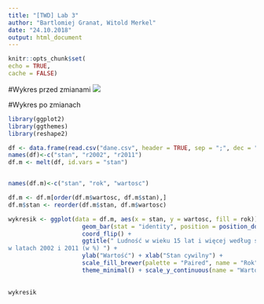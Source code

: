 ---
title: "[TWD] Lab 3"
author: "Bartlomiej Granat, Witold Merkel"
date: "24.10.2018"
output: html_document
---
  
```{r setup, echo = FALSE}
knitr::opts_chunk$set(
echo = TRUE,
cache = FALSE)

```


#Wykres przed zmianami
![](wykres_przed.png)

#Wykres po zmianach

```{r echo = FALSE}
library(ggplot2)
library(ggthemes)
library(reshape2)

df <- data.frame(read.csv("dane.csv", header = TRUE, sep = ";", dec = ","))
names(df)<-c("stan", "r2002", "r2011")
df.m <- melt(df, id.vars = "stan")


names(df.m)<-c("stan", "rok", "wartosc")

df.m <- df.m[order(df.m$wartosc, df.m$stan),]
df.m$stan <- reorder(df.m$stan, df.m$wartosc)
```

```{r}
wykresik <- ggplot(data = df.m, aes(x = stan, y = wartosc, fill = rok)) + 
                     geom_bar(stat = "identity", position = position_dodge()) + 
                     coord_flip() + 
                     ggtitle(" Ludność w wieku 15 lat i więcej według stanu cywilnego prawnego
w latach 2002 i 2011 (w %) ") +
                     ylab("Wartość") + xlab("Stan cywilny") +
                     scale_fill_brewer(palette = "Paired", name = "Rok",labels = c("2002", "2011")) +
                     theme_minimal() + scale_y_continuous(name = "Wartość", limits = c(0,70), breaks = seq(0,70,10))
                    
                   
wykresik

```